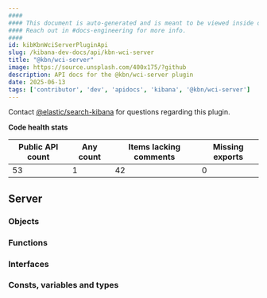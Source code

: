```yaml
---
####
#### This document is auto-generated and is meant to be viewed inside our experimental, new docs system.
#### Reach out in #docs-engineering for more info.
####
id: kibKbnWciServerPluginApi
slug: /kibana-dev-docs/api/kbn-wci-server
title: "@kbn/wci-server"
image: https://source.unsplash.com/400x175/?github
description: API docs for the @kbn/wci-server plugin
date: 2025-06-13
tags: ['contributor', 'dev', 'apidocs', 'kibana', '@kbn/wci-server']
---
```




Contact [@elastic/search-kibana](https://github.com/orgs/elastic/teams/search-kibana) for questions regarding this plugin.

**Code health stats**

| Public API count  | Any count | Items lacking comments | Missing exports |
|-------------------|-----------|------------------------|-----------------|
| 53 | 1 | 42 | 0 |

## Server

### Objects
<DocDefinitionList data={kbnWciServerObj.server.objects}/>

### Functions
<DocDefinitionList data={kbnWciServerObj.server.functions}/>

### Interfaces
<DocDefinitionList data={kbnWciServerObj.server.interfaces}/>

### Consts, variables and types
<DocDefinitionList data={kbnWciServerObj.server.misc}/>


